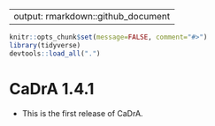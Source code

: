 
---
output: rmarkdown::github_document
---

<!-- NEWS.md is generated from NEWS.Rmd. Please edit that file -->

```r
knitr::opts_chunk$set(message=FALSE, comment="#>")
library(tidyverse)
devtools::load_all(".")
```

# CaDrA 1.4.1

* This is the first release of CaDrA.